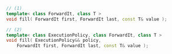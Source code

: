 ```cpp
// (1)
template< class ForwardIt, class T >
void fill( ForwardIt first, ForwardIt last, const T& value );

// (2)
template< class ExecutionPolicy, class ForwardIt, class T >
void fill( ExecutionPolicy&& policy,
    ForwardIt first, ForwardIt last, const T& value );
```
